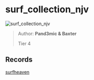 
# surf_collection_njv

![surf_collection_njv](https://raw.githubusercontent.com/Sayt123/SurfMapPics/Maps-and-bonuses/csgo/surf_collection_njv.jpg)

> Author: **Pand3mic & Baxter**
>
> Tier 4

## Records

[surfheaven](https://surfheaven.eu/map/surf_collection_njv)
